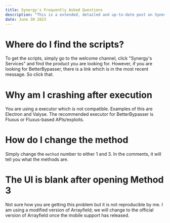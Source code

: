 ```yaml
---
title: Synergy's Frequently Asked Questions
description: "This is a extended, detailed and up-to-date post on Synergy's FAQ."
date: June 30 2023
---
```


# Where do I find the scripts?
To get the scripts, simply go to the welcome channel, click "Synergy's Services" and find the product you are looking for. However, if you are looking for BetterBypasser, there is a link which is in the most recent message. So click that.

# Why am I crashing after execution
You are using a executor which is not compatible. Examples of this are Electron and Valyse. The recommended executor for BetterBypasser is Fluxus or Fluxus-based APIs/exploits.

# How do I change the method
Simply change the `method` number to either 1 and 3. In the comments, it will tell you what the methods are.

# The UI is blank after opening Method 3
Not sure how you are getting this problem but it is not reproducible by me. I am using a modified version of Arrayfield; we will change to the official version of Arrayfield once the mobile support has released.
